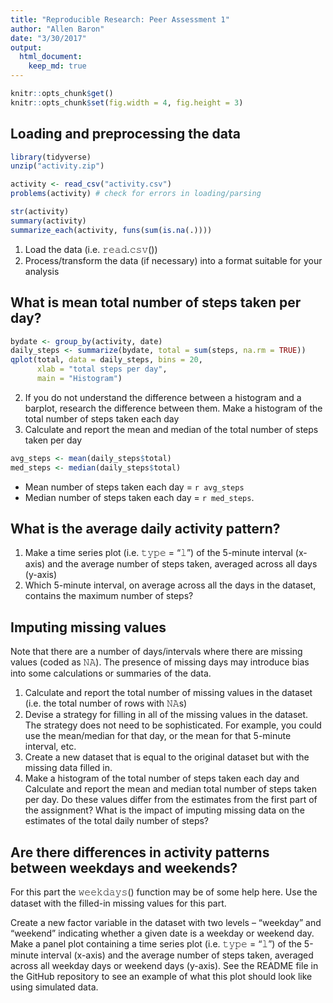 ```yaml
---
title: "Reproducible Research: Peer Assessment 1"
author: "Allen Baron"
date: "3/30/2017"
output: 
  html_document:
    keep_md: true
---
```


``` r
knitr::opts_chunk$get()
knitr::opts_chunk$set(fig.width = 4, fig.height = 3)
```

## Loading and preprocessing the data

```r
library(tidyverse)
unzip("activity.zip")
```

``` r
activity <- read_csv("activity.csv")
problems(activity) # check for errors in loading/parsing
```

``` r
str(activity)
summary(activity)
summarize_each(activity, funs(sum(is.na(.))))
```
1. Load the data (i.e. 𝚛𝚎𝚊𝚍.𝚌𝚜𝚟())
2. Process/transform the data (if necessary) into a format suitable for your analysis


## What is mean total number of steps taken per day?
``` r
bydate <- group_by(activity, date)
daily_steps <- summarize(bydate, total = sum(steps, na.rm = TRUE))
qplot(total, data = daily_steps, bins = 20,
      xlab = "total steps per day",
      main = "Histogram")
```
2. If you do not understand the difference between a histogram and a barplot, research the difference between them. Make a histogram of the total number of steps taken each day
3. Calculate and report the mean and median of the total number of steps taken per day

``` r
avg_steps <- mean(daily_steps$total)
med_steps <- median(daily_steps$total)
```

- Mean number of steps taken each day = `r avg_steps`
- Median number of steps taken each day = `r med_steps`.

## What is the average daily activity pattern?

1. Make a time series plot (i.e. 𝚝𝚢𝚙𝚎 = "𝚕") of the 5-minute interval (x-axis) and the average number of steps taken, averaged across all days (y-axis)
2. Which 5-minute interval, on average across all the days in the dataset, contains the maximum number of steps?


## Imputing missing values

Note that there are a number of days/intervals where there are missing values (coded as 𝙽𝙰). The presence of missing days may introduce bias into some calculations or summaries of the data.

1. Calculate and report the total number of missing values in the dataset (i.e. the total number of rows with 𝙽𝙰s)
2. Devise a strategy for filling in all of the missing values in the dataset. The strategy does not need to be sophisticated. For example, you could use the mean/median for that day, or the mean for that 5-minute interval, etc.
3. Create a new dataset that is equal to the original dataset but with the missing data filled in.
4. Make a histogram of the total number of steps taken each day and Calculate and report the mean and median total number of steps taken per day. Do these values differ from the estimates from the first part of the assignment? What is the impact of imputing missing data on the estimates of the total daily number of steps?

## Are there differences in activity patterns between weekdays and weekends?

For this part the 𝚠𝚎𝚎𝚔𝚍𝚊𝚢𝚜() function may be of some help here. Use the dataset with the filled-in missing values for this part.

Create a new factor variable in the dataset with two levels – “weekday” and “weekend” indicating whether a given date is a weekday or weekend day.
Make a panel plot containing a time series plot (i.e. 𝚝𝚢𝚙𝚎 = "𝚕") of the 5-minute interval (x-axis) and the average number of steps taken, averaged across all weekday days or weekend days (y-axis). See the README file in the GitHub repository to see an example of what this plot should look like using simulated data.
